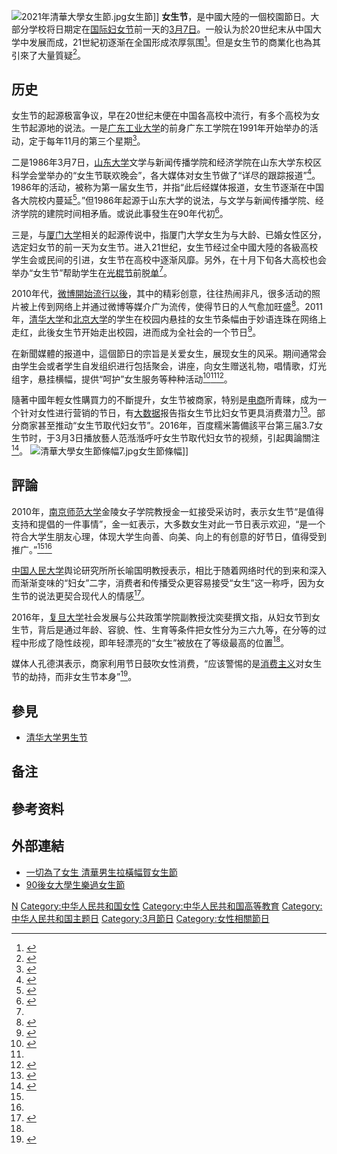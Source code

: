 {{Otheruses|other=其它“女生节”或“女儿节”相关的条目|女生节 (消歧义)}}
[[File:2021年清華大學女生節.jpg|thumb]]女生節]]
'''女生节'''，是中國大陸的一個校園節日。大部分学校将日期定在[[国际妇女节|国际妇女节]]前一天的[[3月7日|3月7日]]。一般认为於20世纪末从中国大学中发展而成，21世紀初逐渐在全国形成浓厚氛围<ref name="#1">{{cite web|url = http://www.chinadaily.com.cn/dfpd/shehui/2012-03/08/content_14790010.htm|title = 三七“校园女生节” 看高校男生怎样献殷勤(图)|publisher = 中国在线|date = 2012-03-08|accessdate = 2012-03-09|archive-date = 2016-03-08|archive-url = https://web.archive.org/web/20160308120114/http://www.chinadaily.com.cn/dfpd/shehui/2012-03/08/content_14790010.htm|dead-url = no}}</ref>。但是女生节的商業化也為其引來了大量質疑<ref name="a20190307">{{Cite web |url=https://www.shobserver.com/news/detail?id=10192 |title=妇女节VS女生节，争的是什么 |accessdate=2019-03-11 |author=沈奕斐 |date=2016-03-08 |work= |publisher=上观网站 |language=Zh-hans |archive-date=2022-03-08 |archive-url=https://web.archive.org/web/20220308133801/https://www.shobserver.com/news/detail?id=10192 }}</ref>。

== 历史 ==
女生节的起源极富争议，早在20世纪末便在中国各高校中流行，有多个高校为女生节起源地的说法。一是[[广东工业大学|广东工业大学]]的前身广东工学院在1991年开始举办的活动，定于每年11月的第三个星期<ref>{{Cite web |url=http://www.mnw.cn/tour/minsu/2136671.html |title=女生节的由来起源 三七女生节意义目的重要性 |accessdate=2019-03-11 |author= |date=2019-03-06 |work= |publisher=闽南网，来源：万家热线 |language=Zh-hans |archive-date=2019-06-09 |archive-url=https://web.archive.org/web/20190609051235/http://www.mnw.cn/tour/minsu/2136671.html }}</ref>。

二是1986年3月7日，[[山东大学|山东大学]]文学与新闻传播学院和经济学院在山东大学东校区科学会堂举办的“女生节联欢晚会”，各大媒体对女生节做了“详尽的跟踪报道”<ref>{{Cite web |url=http://edu.people.com.cn/n/2013/0308/c1053-20717953.html |title=校园过起女生节 清华女生被感动得几乎掉眼泪 |accessdate=2019-03-11 |author= |date=2013-03-08 |work= |publisher= |language=Zh-hans |archive-date=2018-04-25 |archive-url=https://web.archive.org/web/20180425065756/http://edu.people.com.cn/n/2013/0308/c1053-20717953.html |dead-url=no }}</ref>。1986年的活动，被称为第一届女生节，并指“此后经媒体报道，女生节逐渐在中国各大院校内蔓延<ref>{{Cite web |url=http://www.chinanews.com/edu/2014/03-07/5923997.shtml |title=“女生节”起源于山东大学 深受各大院校学生亲睐 |accessdate=2019-03-11 |author=马菊花 |date=2014-03-07 |work= |publisher=中国新闻网 |language=Zh-hans |archive-date=2019-06-08 |archive-url=https://web.archive.org/web/20190608135841/http://www.chinanews.com/edu/2014/03-07/5923997.shtml |dead-url=no }}</ref>。”但1986年起源于山东大学的说法，与文学与新闻传播学院{{Efn|山东大学文学院网站提及<ref>{{Cite web |url=http://www.lit.sdu.edu.cn/xygk.htm |title=学院简介 |accessdate=2019-03-11 |author= |date= |work= |publisher=山东大学文学院网站 |language=Zh-hans |archive-date=2021-11-28 |archive-url=https://web.archive.org/web/20211128185804/https://www.lit.sdu.edu.cn/xygk.htm }}</ref>，1950年代改文学院为中文系。1996年8月，以中文系为主体，设立文学院。2000年7月，重新组建山东大学，文学院更名为文学与新闻传播学院。2016年9月，成立新的文学院。}}、经济学院{{Efn|山东大学经济学院网站提及<ref>{{Cite web |url=http://www.econ.sdu.edu.cn/xygk/lsyg.htm |title=历史沿革 |accessdate=2019-03-11 |author= |date= |work= |publisher=山东大学经济学院网站 |language=Zh-hans |archive-date=2019-06-03 |archive-url=https://web.archive.org/web/20190603220114/http://www.econ.sdu.edu.cn/xygk/lsyg.htm |dead-url=no }}</ref>，1980年政治经济学系改为经济系。1987年，在经济系和管理科学系基础上成立经济与管理学院。1988年，成立经济学院。}}的建院时间相矛盾。或说此事發生在90年代初<ref>{{Cite web |url=http://edu.dzwww.com/dzjyxw/sdjx/201403/t20140310_9785520.html|title=高校流行"3·7女生节" 起源于上世纪山东大学 |accessdate=2019-03-11 |author= |date=2014-03-10 |work=责任编辑：满德利 |publisher=大众网，来源：齐鲁晚报|language=Zh-hans }}</ref>。

三是，与[[厦门大学|厦门大学]]相关的起源传说中，指厦门大学女生为与大龄、已婚女性区分，选定妇女节的前一天为女生节。进入21世纪，女生节经过全中國大陸的各級高校学生会或民间的引进，女生节在高校中逐渐风靡。另外，在十月下旬各大高校也会举办“女生节”帮助学生在[[光棍节|光棍节]]前脱[[单身|单]]<ref name = gzrb/>。

2010年代，[[中国微博|微博開始流行以後]]，其中的精彩创意，往往热闹非凡，很多活动的照片被上传到网络上并通过微博等媒介广为流传，使得节日的人气愈加旺盛<ref name = gzrb>{{cite web|url = http://cq.qq.com/a/20120308/000252.htm|title = 女生节高校女生微博晒福利(组图)|publisher = 广州日报|date = 2012-03-08|accessdate = 2012-03-09|archive-date = 2016-03-10|archive-url = https://web.archive.org/web/20160310024534/http://cq.qq.com/a/20120308/000252.htm|dead-url = no}}</ref>。2011年，[[清华大学|清华大学]]和[[北京大学|北京大学]]的学生在校园内悬挂的女生节条幅由于妙语连珠在网络上走红，此後女生节开始走出校园，进而成为全社会的一个节日<ref>{{cite news | language = zh | author = 网络 | url = http://www.mitbbs.com/news_wenzhang/Headline/31500931.html | title = 清华PK北大 "女生节"谁的横幅最有才? | accessdate = 2012-03-08 | archive-date = 2019-04-14 | archive-url = https://web.archive.org/web/20190414062542/http://www.mitbbs.com/news_wenzhang/Headline/31500931.html | dead-url = no }}</ref>。

在新聞媒體的报道中，這個節日的宗旨是关爱女生，展现女生的风采。期间通常会由学生会或者学生自发组织进行包括聚会，讲座，向女生赠送礼物，唱情歌，灯光组字，悬挂横幅，提供“呵护”女生服务等种种活动<ref name = wy>{{cite web|url = http://news.163.com/12/0308/09/7S2JAEOO00014AEE.html|title = 那些为我们过女生节的男生 谢谢(组图)|publisher = 网易|date = 2012-03-08|access-date = 2012-03-09|archive-url = https://web.archive.org/web/20160308110615/http://news.163.com/12/0308/09/7S2JAEOO00014AEE.html|archive-date = 2016-03-08|dead-url = yes}}</ref><ref name="#1"/><ref>{{cite web|url = http://www.chinanews.com/cul/news/2010/03-07/2155763.shtml|title = 中国90后乐过“三七女生节”|publisher = 中国新闻网|date = 2010-03-07|accessdate = 2012-03-09|archive-date = 2013-02-04|archive-url = https://web.archive.org/web/20130204020904/http://www.chinanews.com/cul/news/2010/03-07/2155763.shtml|dead-url = no}}</ref>。

隨著中國年輕女性購買力的不斷提升，女生节被商家，特别是[[电商|电商]]所青睐，成为一个针对女性进行营销的节日，有[[大数据|大数据]]报告指女生节比妇女节更具消费潜力<ref>{{Cite web |url=http://tech.huanqiu.com/net/2016-03/8652138.html?agt=62 |title=百度糯米大数据：3.7女生节比妇女节更具消费潜力 |accessdate=2019-03-12 |author= |date=2016-03-04 |work=责编：李文瑶 |publisher=环球网，来源：中国经济新闻网 |language=Zh-hans |archive-date=2019-06-02 |archive-url=https://web.archive.org/web/20190602195918/http://tech.huanqiu.com/net/2016-03/8652138.html?agt=62 }}</ref>。部分商家甚至推动“女生节取代妇女节”。2016年，百度糯米籌備該平台第三届3.7女生节时，于3月3日播放藝人范湉湉呼吁女生节取代妇女节的视频，引起輿論關注<ref>{{Cite web |url=http://eladies.sina.com.cn/2016-03-04/1226/doc-ifxqafha0362483.shtml |title=范湉湉喊话拒过妇女节引爆微博 百度糯米3.7女生节火了 |accessdate=2019-03-12 |author= |date=2016-03-04 |work= |publisher=新浪网 |language=Zh-hans |archive-date=2019-03-10 |archive-url=https://web.archive.org/web/20190310173740/http://eladies.sina.com.cn/2016-03-04/1226/doc-ifxqafha0362483.shtml |dead-url=no }}</ref>。
[[File:清華大學女生節條幅7.jpg|thumb]]女生節條幅]]

== 評論 ==
2010年，[[南京师范大学|南京师范大学]]金陵女子学院教授金一虹接受采访时，表示女生节“是值得支持和提倡的一件事情”，金一虹表示，大多数女生对此一节日表示欢迎，“是一个符合大学生朋友心理，体现大学生向善、向美、向上的有创意的好节日，值得受到推广。”<ref name = wy/><ref name = gzrb/>

[[中国人民大学|中国人民大学]]舆论研究所所长喻国明教授表示，相比于随着网络时代的到来和深入而渐渐变味的“妇女”二字，消费者和传播受众更容易接受“女生”这一称呼，因为女生节的说法更契合现代人的情感<ref>{{Cite web |url=http://tech.huanqiu.com/internet/2016-03/8646603.html?agt=1 |title=打造3.7女生节 百度糯米发布女性消费大数据报告 |accessdate=2019-03-12 |author= |date=2016-03-03 |work=责编：周涛 |publisher=环球网 |language=Zh-hans |archive-date=2019-06-08 |archive-url=https://web.archive.org/web/20190608021551/http://tech.huanqiu.com/internet/2016-03/8646603.html?agt=1 }}</ref>。

2016年，[[复旦大学|复旦大学]]社会发展与公共政策学院副教授沈奕斐撰文指，从妇女节到女生节，背后是通过年龄、容貌、性、生育等条件把女性分为三六九等，在分等的过程中形成了隐性歧视，即年轻漂亮的“女生”被放在了等级最高的位置<ref name="a20190307"/>。

媒体人孔德淇表示，商家利用节日鼓吹女性消费，“应该警惕的是[[消费主义|消费主义]]对女生节的劫持，而非女生节本身”<ref>{{Cite web |url=http://comment.scol.com.cn/html/2019/03/011012_1719297.shtml |title=贬抑女生节？别竖错了靶子 |accessdate=2019-03-11 |author=孔德淇 |date=2019-03-08 |work= |publisher=四川在线－天府评论，来源：红网 |language=Zh-hans |archive-date=2019-09-12 |archive-url=https://web.archive.org/web/20190912160437/http://comment.scol.com.cn/html/2019/03/011012_1719297.shtml |dead-url=no }}</ref>。

==參見==
* [[清华大学男生节|清华大学男生节]]

== 备注 ==

{{notelist}}

==參考资料==
{{Reflist|25em}}

==外部連結==
* [http://news.sina.com.tw/article/20120308/6104022.html 一切為了女生 清華男生拉橫幅賀女生節]{{Wayback|url=http://news.sina.com.tw/article/20120308/6104022.html |date=20160304204245 }}
* [https://web.archive.org/web/20110313030217/http://info.wenweipo.com/index.php/?action-viewnews-itemid-43073 90後女大學生樂過女生節]

[[Category:學校文化|N]]
[[Category:中华人民共和国女性|Category:中华人民共和国女性]]
[[Category:中华人民共和国高等教育|Category:中华人民共和国高等教育]]
[[Category:中华人民共和国主题日|Category:中华人民共和国主题日]]
[[Category:3月節日|Category:3月節日]]
[[Category:女性相關節日|Category:女性相關節日]]